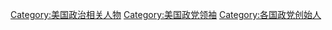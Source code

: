 [[Category:美国政治相关人物|Category:美国政治相关人物]]
[[Category:美国政党领袖|Category:美国政党领袖]]
[[Category:各国政党创始人|Category:各国政党创始人]]